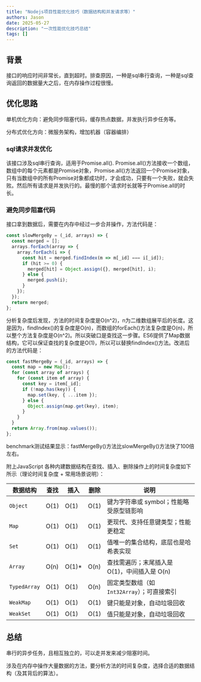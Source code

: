 ```yaml
---
title: "Nodejs项目性能优化技巧（数据结构和并发请求等）"
authors: Jason
date: 2025-05-27
description: "一次性能优化技巧总结"
tags: []
---
```


## 背景

接口的响应时间非常长，直到超时。排查原因，一种是sql串行查询，一种是sql查询返回的数据量大之后，在内存操作过程很慢。

## 优化思路

单机优化方向：避免同步阻塞代码，缓存热点数据，并发执行异步任务等。

分布式优化方向：微服务架构，增加机器（容器编排）

### sql请求并发优化

该接口涉及sql串行查询，适用于Promise.all(). Promise.all()方法接收一个数组，数组中的每个元素都是Promise对象，Promise.all()方法返回一个Promise对象，只有当数组中的所有Promise对象都成功时，才会成功，只要有一个失败，就会失败。然后所有请求是并发执行的。最慢的那个请求时长就等于Promise.all的时长。

### 避免同步阻塞代码

接口拿到数据后，需要在内存中经过一步合并操作，方法代码是：

```js
const slowMergeBy = (_id, arrays) => {
  const merged = [];
  arrays.forEach(array => {
    array.forEach(i => {
      const hit = merged.findIndex(m => m[_id] === i[_id]);
      if (hit >= 0) {
        merged[hit] = Object.assign({}, merged[hit], i);
      } else {
        merged.push(i);
      }
    });
  });
  return merged;
};
```

分析复杂度后发现，方法的时间复杂度是O(n^2)，n为二维数组展平后的长度。这是因为，findIndex()的复杂度是O(n)，而数组的forEach()方法复杂度是O(n)，所以整个方法复杂度是O(n^2)。所以突破口是查找这一步骤。ES6提供了Map数据结构，它可以保证查找的复杂度是O(1)，所以可以替换findIndex()方法。改进后的方法代码是：

```js
const fastMergeBy = (_id, arrays) => {
  const map = new Map();
  for (const array of arrays) {
    for (const item of array) {
      const key = item[_id];
      if (!map.has(key)) {
        map.set(key, { ...item });
      } else {
        Object.assign(map.get(key), item);
      }
    }
  }
  return Array.from(map.values());
};
```

benchmark测试结果显示：fastMergeBy()方法比slowMergeBy()方法快了100倍左右。

附上JavaScript 各种内建数据结构在查找、插入、删除操作上的时间复杂度如下所示（理论时间复杂度 + 常用场景说明）：

| 数据结构         | 查找   | 插入     | 删除   | 说明                           |
| ------------ | ---- | ------ | ---- | ---------------------------- |
| `Object`     | O(1) | O(1)   | O(1) | 键为字符串或 symbol；性能略受原型链影响      |
| `Map`        | O(1) | O(1)   | O(1) | 更现代、支持任意键类型；性能更稳定            |
| `Set`        | O(1) | O(1)   | O(1) | 值唯一的集合结构，底层也是哈希表实现           |
| `Array`      | O(n) | O(1)\* | O(n) | 查找需遍历；末尾插入是 O(1)，中间插入是 O(n)  |
| `TypedArray` | O(1) | O(1)   | O(n) | 固定类型数组（如 `Int32Array`）；可直接索引 |
| `WeakMap`    | O(1) | O(1)   | O(1) | 键只能是对象，自动垃圾回收                |
| `WeakSet`    | O(1) | O(1)   | O(1) | 值只能是对象，自动垃圾回收                |

## 总结

串行的异步任务，且相互独立的，可以走并发来减少阻塞时间。

涉及在内存中操作大量数据的方法，要分析方法的时间复杂度，选择合适的数据结构（及其背后的算法）。


